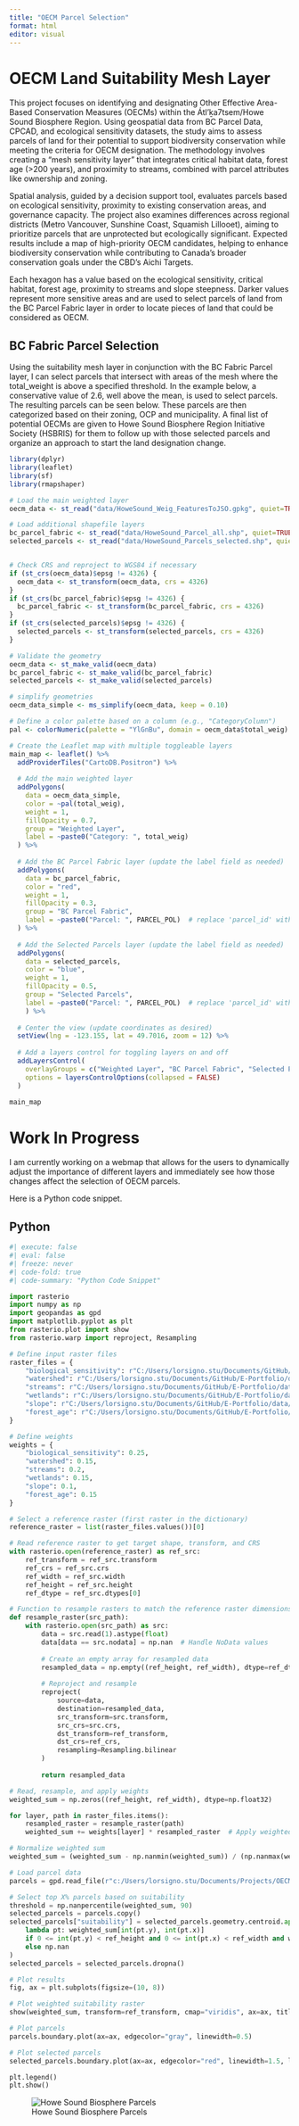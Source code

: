```yaml
---
title: "OECM Parcel Selection"
format: html
editor: visual
---
```


# OECM Land Suitability Mesh Layer

This project focuses on identifying and designating Other Effective Area-Based Conservation Measures (OECMs) within the Átl’ḵa7tsem/Howe Sound Biosphere Region. Using geospatial data from BC Parcel Data, CPCAD, and ecological sensitivity datasets, the study aims to assess parcels of land for their potential to support biodiversity conservation while meeting the criteria for OECM designation. The methodology involves creating a "mesh sensitivity layer" that integrates critical habitat data, forest age (>200 years), and proximity to streams, combined with parcel attributes like ownership and zoning.

Spatial analysis, guided by a decision support tool, evaluates parcels based on ecological sensitivity, proximity to existing conservation areas, and governance capacity. The project also examines differences across regional districts (Metro Vancouver, Sunshine Coast, Squamish Lillooet), aiming to prioritize parcels that are unprotected but ecologically significant. Expected results include a map of high-priority OECM candidates, helping to enhance biodiversity conservation while contributing to Canada’s broader conservation goals under the CBD’s Aichi Targets.

Each hexagon has a value based on the ecological sensitivity, critical habitat, forest age, proximity to streams and slope steepness. Darker values represent more sensitive areas and are used to select parcels of land from the BC Parcel Fabric layer in order to locate pieces of land that could be considered as OECM.

## BC Fabric Parcel Selection

Using the suitability mesh layer in conjunction with the BC Fabric Parcel layer, I can select parcels that intersect with areas of the mesh where the total_weight is above a specified threshold. In the example below, a conservative value of 2.6, well above the mean, is used to select parcels. The resulting parcels can be seen below. These parcels are then categorized based on their zoning, OCP and municipality. A final list of potential OECMs are given to Howe Sound Biosphere Region Initiative Society (HSBRIS) for them to follow up with those selected parcels and organize an approach to start the land designation change.

```r
library(dplyr)
library(leaflet)
library(sf)
library(rmapshaper)

# Load the main weighted layer
oecm_data <- st_read("data/HoweSound_Weig_FeaturesToJSO.gpkg", quiet=TRUE)

# Load additional shapefile layers
bc_parcel_fabric <- st_read("data/HoweSound_Parcel_all.shp", quiet=TRUE)
selected_parcels <- st_read("data/HoweSound_Parcels_selected.shp", quiet=TRUE)


# Check CRS and reproject to WGS84 if necessary
if (st_crs(oecm_data)$epsg != 4326) {
  oecm_data <- st_transform(oecm_data, crs = 4326)
}
if (st_crs(bc_parcel_fabric)$epsg != 4326) {
  bc_parcel_fabric <- st_transform(bc_parcel_fabric, crs = 4326)
}
if (st_crs(selected_parcels)$epsg != 4326) {
  selected_parcels <- st_transform(selected_parcels, crs = 4326)
}

# Validate the geometry
oecm_data <- st_make_valid(oecm_data)
bc_parcel_fabric <- st_make_valid(bc_parcel_fabric)
selected_parcels <- st_make_valid(selected_parcels)

# simplify geometries
oecm_data_simple <- ms_simplify(oecm_data, keep = 0.10)

# Define a color palette based on a column (e.g., "CategoryColumn")
pal <- colorNumeric(palette = "YlGnBu", domain = oecm_data$total_weig)

# Create the Leaflet map with multiple toggleable layers
main_map <- leaflet() %>%
  addProviderTiles("CartoDB.Positron") %>%
  
  # Add the main weighted layer
  addPolygons(
    data = oecm_data_simple,
    color = ~pal(total_weig),
    weight = 1,
    fillOpacity = 0.7,
    group = "Weighted Layer",
    label = ~paste0("Category: ", total_weig)
  ) %>%
  
  # Add the BC Parcel Fabric layer (update the label field as needed)
  addPolygons(
    data = bc_parcel_fabric,
    color = "red",
    weight = 1,
    fillOpacity = 0.3,
    group = "BC Parcel Fabric",
    label = ~paste0("Parcel: ", PARCEL_POL)  # replace 'parcel_id' with the actual field name
  ) %>%
  
  # Add the Selected Parcels layer (update the label field as needed)
  addPolygons(
    data = selected_parcels,
    color = "blue",
    weight = 1,
    fillOpacity = 0.5,
    group = "Selected Parcels",
    label = ~paste0("Parcel: ", PARCEL_POL)  # replace 'parcel_id' with the actual field name
    ) %>%
  
  # Center the view (update coordinates as desired)
  setView(lng = -123.155, lat = 49.7016, zoom = 12) %>%
  
  # Add a layers control for toggling layers on and off
  addLayersControl(
    overlayGroups = c("Weighted Layer", "BC Parcel Fabric", "Selected Parcels"),
    options = layersControlOptions(collapsed = FALSE)
  )

main_map
```

# Work In Progress

I am currently working on a webmap that allows for the users to dynamically adjust the importance of different layers and immediately see how those changes affect the selection of OECM parcels.

Here is a Python code snippet.

## Python

```python
#| execute: false
#| eval: false
#| freeze: never
#| code-fold: true
#| code-summary: "Python Code Snippet"

import rasterio
import numpy as np
import geopandas as gpd
import matplotlib.pyplot as plt
from rasterio.plot import show
from rasterio.warp import reproject, Resampling

# Define input raster files
raster_files = {
    "biological_sensitivity": r"C:/Users/lorsigno.stu/Documents/GitHub/E-Portfolio/data/Layers/critical_habitat_raster.tif",
    "watershed": r"C:/Users/lorsigno.stu/Documents/GitHub/E-Portfolio/data/Layers/watershed_raster.tif",
    "streams": r"C:/Users/lorsigno.stu/Documents/GitHub/E-Portfolio/data/Layers/streams_50m_buffer.tif",
    "wetlands": r"C:/Users/lorsigno.stu/Documents/GitHub/E-Portfolio/data/Layers/wetland_raster.tif",
    "slope": r"C:/Users/lorsigno.stu/Documents/GitHub/E-Portfolio/data/Layers/slope_greaterthan30_raster.tif",
    "forest_age": r"C:/Users/lorsigno.stu/Documents/GitHub/E-Portfolio/data/Layers/forest_age_vri.tif"
}

# Define weights
weights = {
    "biological_sensitivity": 0.25,
    "watershed": 0.15,
    "streams": 0.2,
    "wetlands": 0.15,
    "slope": 0.1,
    "forest_age": 0.15
}

# Select a reference raster (first raster in the dictionary)
reference_raster = list(raster_files.values())[0]

# Read reference raster to get target shape, transform, and CRS
with rasterio.open(reference_raster) as ref_src:
    ref_transform = ref_src.transform
    ref_crs = ref_src.crs
    ref_width = ref_src.width
    ref_height = ref_src.height
    ref_dtype = ref_src.dtypes[0]

# Function to resample rasters to match the reference raster dimensions
def resample_raster(src_path):
    with rasterio.open(src_path) as src:
        data = src.read(1).astype(float)
        data[data == src.nodata] = np.nan  # Handle NoData values
        
        # Create an empty array for resampled data
        resampled_data = np.empty((ref_height, ref_width), dtype=ref_dtype)
        
        # Reproject and resample
        reproject(
            source=data,
            destination=resampled_data,
            src_transform=src.transform,
            src_crs=src.crs,
            dst_transform=ref_transform,
            dst_crs=ref_crs,
            resampling=Resampling.bilinear
        )
        
        return resampled_data

# Read, resample, and apply weights
weighted_sum = np.zeros((ref_height, ref_width), dtype=np.float32)

for layer, path in raster_files.items():
    resampled_raster = resample_raster(path)
    weighted_sum += weights[layer] * resampled_raster  # Apply weighted sum

# Normalize weighted sum
weighted_sum = (weighted_sum - np.nanmin(weighted_sum)) / (np.nanmax(weighted_sum) - np.nanmin(weighted_sum))

# Load parcel data
parcels = gpd.read_file(r"c:/Users/lorsigno.stu/Documents/Projects/OECM_WebApp/Layers/HoweSound_Parcel_all.shp")

# Select top X% parcels based on suitability
threshold = np.nanpercentile(weighted_sum, 90)
selected_parcels = parcels.copy()
selected_parcels["suitability"] = selected_parcels.geometry.centroid.apply(
    lambda pt: weighted_sum[int(pt.y), int(pt.x)]
    if 0 <= int(pt.y) < ref_height and 0 <= int(pt.x) < ref_width and weighted_sum[int(pt.y), int(pt.x)] >= threshold
    else np.nan
)
selected_parcels = selected_parcels.dropna()

# Plot results
fig, ax = plt.subplots(figsize=(10, 8))

# Plot weighted suitability raster
show(weighted_sum, transform=ref_transform, cmap="viridis", ax=ax, title="Howe Sound Parcel Map")

# Plot parcels
parcels.boundary.plot(ax=ax, edgecolor="gray", linewidth=0.5)

# Plot selected parcels
selected_parcels.boundary.plot(ax=ax, edgecolor="red", linewidth=1.5, label="Selected Parcels")

plt.legend()
plt.show()
```

![Howe Sound Biosphere Parcels](images/HoweSoundParcels.png)
